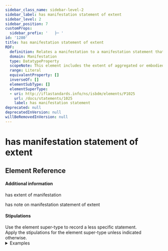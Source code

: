 ```yaml
---
sidebar_class_name: sidebar-level-2
sidebar_label: has manifestation statement of extent
sidebar_level: 2
sidebar_position: 7
customProps:
  sidebar_prefix: '   ├─ '
id: '1280'
title: has manifestation statement of extent
RDF:
  definition: Relates a manifestation to a manifestation statement that indicates a quantification of the physical characteristics of the manifestation.
  domain: Manifestation
  type: DatatypeProperty
  scopeNote: This element includes the extent of aggregated or embodied content and the extent of unit or unitary structure.
  range: Literal
  equivalentProperty: []
  inverseOf: []
  elementSubType: []
  elementSuperType:
  - uri: http://iflastandards.info/ns/isbdm/elements/P1025
    url: /docs/statements/1025
    label: has manifestation statement
deprecated: null
deprecatedInVersion: null
willBeRemovedInVersion: null
---
```

# has manifestation statement of extent

## Element Reference
<ElementReference frontMatter={frontMatter} />

#### Additional information

<SeeAlso><InLink href="/docs/attributes/1023">has extent of manifestation</InLink></SeeAlso>

<SeeAlso><InLink href="/docs/notes/1282">has note on manifestation statement of extent</InLink></SeeAlso>

#### Stipulations

<div className="stip">
  Use the element super-type to record a less specific statement.
</div>

<div className="stip">
  Apply the stipulations for the element super-type unless indicated otherwise.
  
  <details>
  <summary>Examples</summary>
  
  | Property | Value |
  |:---------|:------|
  | has manifestation statement of extent | "LPCM 2.0, DTS digital surround, 16:9 anamorphic, running time approx 264 minutes, 2 x DVD9" |
  
  *[Full example: <InLink href="/docs/fullex/fx010">Einstein on the beach (2016; Opus Arte; videodisc; DVD)</InLink>.]*
  <hr />
  
  | Property | Value |
  |:---------|:------|
  | has manifestation statement of extent | "20 hours 52 minutes, 12 cassettes" |
  
  *[Full example: <InLink href="/docs/fullex/fx018">Harry Potter and the goblet of fire (2000; Listening Library; audiocassette)</InLink>.]*
  <hr />
  
  | Property | Value |
  |:---------|:------|
  | has manifestation statement of extent | "167 illustrations, 26 in colour" |
  
  *[Full example: <InLink href="/docs/fullex/fx072">Charles Rennie Mackintosh (2002; Thames & Hudson; volume; perfect binding)</InLink>.]*
  <hr />
  
  | Property | Value |
  |:---------|:------|
  | has manifestation statement of extent | "Feature run time: 1hr 34mins approx." |
  
  *[Full example: <InLink href="/docs/fullex/fx047">Lady Bird (2018; Universal Pictures Home Entertainment; videodisc; BD)</InLink>.]*
  </details>
</div>
